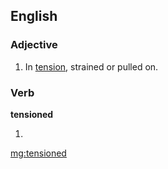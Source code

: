 ==English==

===Adjective===
{{en-adj}}

# In [[tension]], strained or pulled on.

===Verb===
'''tensioned'''

# {{past of|[[tension]]}}

[[mg:tensioned]]